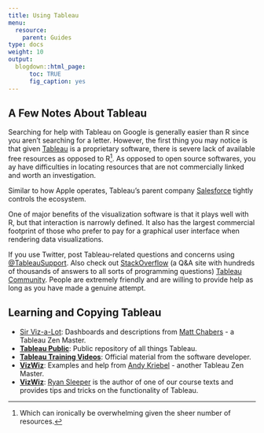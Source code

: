 ```yaml
---
title: Using Tableau
menu:
  resource:
    parent: Guides
type: docs
weight: 10
output:
  blogdown::html_page:
      toc: TRUE
      fig_caption: yes
---
```


## A Few Notes About Tableau

Searching for help with Tableau on Google is generally easier than R since you aren't searching for a letter. However, the first thing you may notice is that given [Tableau](https://www.tableau.com/){target="_blank"} is a proprietary software, there is severe lack of available free resources as opposed to R^[Which can ironically be overwhelming given the sheer number of resources.]. As opposed to open source softwares, you ay have difficulties in locating resources that are not commercially linked and worth an investigation. 

Similar to how Apple operates, Tableau's parent company [Salesforce](https://www.salesforce.com/){target="_blank"} tightly controls the ecosystem. 

One of major benefits of the visualization software is that it plays well with R, but that interaction is narrowly defined. It also has the largest commercial footprint of those who prefer to pay for a graphical user interface when rendering data visualizations. 

If you use Twitter, post Tableau-related questions and concerns using [@TableauSupport](https://twitter.com/TableauSupport){target="_blank"}. Also check out [StackOverflow](https://stackoverflow.com/){target="_blank"} (a Q&A site with hundreds of thousands of answers to all sorts of programming questions) [Tableau Community](https://community.tableau.com/s/){target="_blank"}. People are extremely friendly and are willing to provide help as long as you have made a genuine attempt.

## Learning and Copying Tableau

- [Sir Viz-a-Lot](https://www.sirvizalot.com/){target="_blank"}: Dashboards and descriptions from [Matt Chabers](https://twitter.com/sirvizalot){target="_blank"} - a Tableau Zen Master. 
- [**Tableau Public**](https://public.tableau.com/en-us/s/){target="_blank"}: Public repository of all things Tableau.
- [**Tableau Training Videos**](https://www.tableau.com/learn/training/20211){target="_blank"}: Official material from the software developer.
- [**VizWiz**](https://www.vizwiz.com/){target="_blank"}: Examples and help from [Andy Kriebel](https://twitter.com/VizWizBI){target="_blank"} - another Tableau Zen Master. 
- [**VizWiz**](https://www.ryansleeper.com/){target="_blank"}: [Ryan Sleeper](https://twitter.com/ryanvizzes){target="_blank"} is the author of one of our course texts and provides tips and tricks on the functionality of Tableau.
